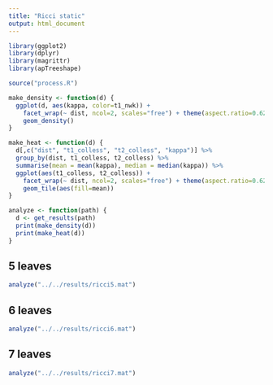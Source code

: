```yaml
---
title: "Ricci static"
output: html_document
---
```


```r
library(ggplot2)
library(dplyr)
library(magrittr)
library(apTreeshape)

source("process.R")

make_density <- function(d) {
  ggplot(d, aes(kappa, color=t1_nwk)) + 
    facet_wrap(~ dist, ncol=2, scales="free") + theme(aspect.ratio=0.62) +
    geom_density()
}

make_heat <- function(d) {
  d[,c("dist", "t1_colless", "t2_colless", "kappa")] %>% 
  group_by(dist, t1_colless, t2_colless) %>%
  summarise(mean = mean(kappa), median = median(kappa)) %>%
  ggplot(aes(t1_colless, t2_colless)) + 
    facet_wrap(~ dist, ncol=2, scales="free") + theme(aspect.ratio=0.62) +
    geom_tile(aes(fill=mean))
}

analyze <- function(path) {
  d <- get_results(path)
  print(make_density(d))
  print(make_heat(d))
}
```

## 5 leaves
```r
analyze("../../results/ricci5.mat")
```

## 6 leaves
```r
analyze("../../results/ricci6.mat")
```

## 7 leaves
```r
analyze("../../results/ricci7.mat")
```
